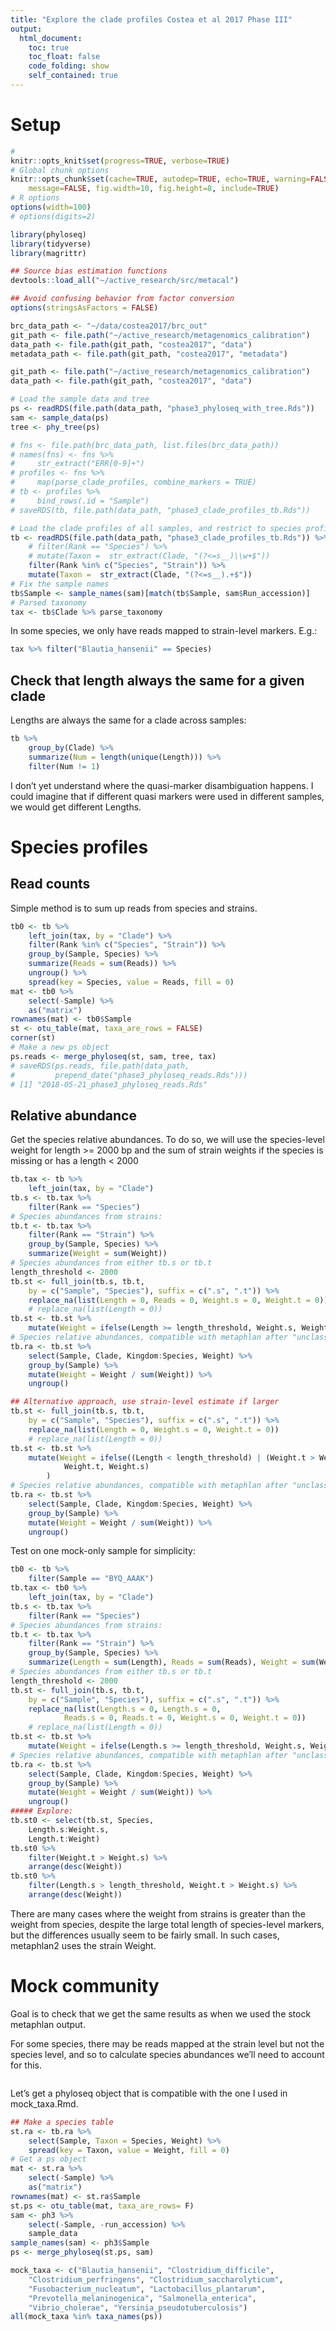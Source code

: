 ```yaml
---
title: "Explore the clade profiles Costea et al 2017 Phase III"
output:
  html_document:
    toc: true
    toc_float: false
    code_folding: show
    self_contained: true
---
```


# Setup

```r
# 
knitr::opts_knit$set(progress=TRUE, verbose=TRUE)
# Global chunk options
knitr::opts_chunk$set(cache=TRUE, autodep=TRUE, echo=TRUE, warning=FALSE,
    message=FALSE, fig.width=10, fig.height=8, include=TRUE)
# R options
options(width=100)
# options(digits=2)
```

```r
library(phyloseq)
library(tidyverse)
library(magrittr)

## Source bias estimation functions
devtools::load_all("~/active_research/src/metacal")

## Avoid confusing behavior from factor conversion
options(stringsAsFactors = FALSE)

brc_data_path <- "~/data/costea2017/brc_out"
git_path <- file.path("~/active_research/metagenomics_calibration")
data_path <- file.path(git_path, "costea2017", "data")
metadata_path <- file.path(git_path, "costea2017", "metadata")

git_path <- file.path("~/active_research/metagenomics_calibration")
data_path <- file.path(git_path, "costea2017", "data")

# Load the sample data and tree
ps <- readRDS(file.path(data_path, "phase3_phyloseq_with_tree.Rds"))
sam <- sample_data(ps)
tree <- phy_tree(ps)
```

```r
# fns <- file.path(brc_data_path, list.files(brc_data_path))
# names(fns) <- fns %>%
#     str_extract("ERR[0-9]+")
# profiles <- fns %>%
#     map(parse_clade_profiles, combine_markers = TRUE)
# tb <- profiles %>%
#     bind_rows(.id = "Sample")
# saveRDS(tb, file.path(data_path, "phase3_clade_profiles_tb.Rds"))
```


```r
# Load the clade profiles of all samples, and restrict to species profiles
tb <- readRDS(file.path(data_path, "phase3_clade_profiles_tb.Rds")) %>%
    # filter(Rank == "Species") %>%
    # mutate(Taxon =  str_extract(Clade, "(?<=s__)\\w+$"))
    filter(Rank %in% c("Species", "Strain")) %>%
    mutate(Taxon =  str_extract(Clade, "(?<=s__).+$"))
# Fix the sample names
tb$Sample <- sample_names(sam)[match(tb$Sample, sam$Run_accession)]
# Parsed taxonomy
tax <- tb$Clade %>% parse_taxonomy
```

In some species, we only have reads mapped to strain-level
markers. E.g.:
```r
tax %>% filter("Blautia_hansenii" == Species)
```

## Check that length always the same for a given clade

Lengths are always the same for a clade across samples:
```r
tb %>%
    group_by(Clade) %>%
    summarize(Num = length(unique(Length))) %>%
    filter(Num != 1)
```
I don't yet understand where the quasi-marker disambiguation happens. I could
imagine that if different quasi markers were used in different samples, we
would get different Lengths. 

# Species profiles

## Read counts

Simple method is to sum up reads from species and strains.
```r
tb0 <- tb %>%
    left_join(tax, by = "Clade") %>%
    filter(Rank %in% c("Species", "Strain")) %>%
    group_by(Sample, Species) %>%
    summarize(Reads = sum(Reads)) %>%
    ungroup() %>%
    spread(key = Species, value = Reads, fill = 0)
mat <- tb0 %>%
    select(-Sample) %>%
    as("matrix")
rownames(mat) <- tb0$Sample
st <- otu_table(mat, taxa_are_rows = FALSE)
corner(st)
# Make a new ps object
ps.reads <- merge_phyloseq(st, sam, tree, tax)
# saveRDS(ps.reads, file.path(data_path, 
#         prepend_date("phase3_phyloseq_reads.Rds")))
# [1] "2018-05-21_phase3_phyloseq_reads.Rds"
```

## Relative abundance

Get the species relative abundances. To do so, we will use the species-level
weight for length >= 2000 bp and the sum of strain weights if the species is
missing or has a length < 2000

```r
tb.tax <- tb %>%
    left_join(tax, by = "Clade")
tb.s <- tb.tax %>%
    filter(Rank == "Species")
# Species abundances from strains:
tb.t <- tb.tax %>%
    filter(Rank == "Strain") %>%
    group_by(Sample, Species) %>%
    summarize(Weight = sum(Weight))
# Species abundances from either tb.s or tb.t
length_threshold <- 2000
tb.st <- full_join(tb.s, tb.t, 
    by = c("Sample", "Species"), suffix = c(".s", ".t")) %>% 
    replace_na(list(Length = 0, Reads = 0, Weight.s = 0, Weight.t = 0))
    # replace_na(list(Length = 0))
tb.st <- tb.st %>%
    mutate(Weight = ifelse(Length >= length_threshold, Weight.s, Weight.t))
# Species relative abundances, compatible with metaphlan after "unclassified" removed
tb.ra <- tb.st %>%
    select(Sample, Clade, Kingdom:Species, Weight) %>%
    group_by(Sample) %>%
    mutate(Weight = Weight / sum(Weight)) %>%
    ungroup()

## Alternative approach, use strain-level estimate if larger
tb.st <- full_join(tb.s, tb.t, 
    by = c("Sample", "Species"), suffix = c(".s", ".t")) %>% 
    replace_na(list(Length = 0, Weight.s = 0, Weight.t = 0))
    # replace_na(list(Length = 0))
tb.st <- tb.st %>%
    mutate(Weight = ifelse((Length < length_threshold) | (Weight.t > Weight.s),
            Weight.t, Weight.s)
        )
# Species relative abundances, compatible with metaphlan after "unclassified" removed
tb.ra <- tb.st %>%
    select(Sample, Clade, Kingdom:Species, Weight) %>%
    group_by(Sample) %>%
    mutate(Weight = Weight / sum(Weight)) %>%
    ungroup()
```

Test on one mock-only sample for simplicity:
```r
tb0 <- tb %>%
    filter(Sample == "BYQ_AAAK")
tb.tax <- tb0 %>%
    left_join(tax, by = "Clade")
tb.s <- tb.tax %>%
    filter(Rank == "Species")
# Species abundances from strains:
tb.t <- tb.tax %>%
    filter(Rank == "Strain") %>%
    group_by(Sample, Species) %>%
    summarize(Length = sum(Length), Reads = sum(Reads), Weight = sum(Weight))
# Species abundances from either tb.s or tb.t
length_threshold <- 2000
tb.st <- full_join(tb.s, tb.t, 
    by = c("Sample", "Species"), suffix = c(".s", ".t")) %>% 
    replace_na(list(Length.s = 0, Length.s = 0,
            Reads.s = 0, Reads.t = 0, Weight.s = 0, Weight.t = 0))
    # replace_na(list(Length = 0))
tb.st <- tb.st %>%
    mutate(Weight = ifelse(Length.s >= length_threshold, Weight.s, Weight.t))
# Species relative abundances, compatible with metaphlan after "unclassified" removed
tb.ra <- tb.st %>%
    select(Sample, Clade, Kingdom:Species, Weight) %>%
    group_by(Sample) %>%
    mutate(Weight = Weight / sum(Weight)) %>%
    ungroup()
##### Explore:
tb.st0 <- select(tb.st, Species, 
    Length.s:Weight.s,
    Length.t:Weight)
tb.st0 %>% 
    filter(Weight.t > Weight.s) %>% 
    arrange(desc(Weight))
tb.st0 %>% 
    filter(Length.s > length_threshold, Weight.t > Weight.s) %>% 
    arrange(desc(Weight))
```
There are many cases where the weight from strains is greater than the weight
from species, despite the large total length of species-level markers, but the
differences usually seem to be fairly small. In such cases, metaphlan2 uses the
strain Weight.

# Mock community

Goal is to check that we get the same results as when we used the stock metaphlan output.

For some species, there may be reads mapped at the strain level but not the
species level, and so to calculate species abundances we'll need to account for
this.
```r

```

Let's get a phyloseq object that is compatible with the one I used in mock_taxa.Rmd.
```r
## Make a species table
st.ra <- tb.ra %>%
    select(Sample, Taxon = Species, Weight) %>%
    spread(key = Taxon, value = Weight, fill = 0)
# Get a ps object
mat <- st.ra %>%
    select(-Sample) %>%
    as("matrix")
rownames(mat) <- st.ra$Sample
st.ps <- otu_table(mat, taxa_are_rows= F)
sam <- ph3 %>%
    select(-Sample, -run_accession) %>%
    sample_data
sample_names(sam) <- ph3$Sample
ps <- merge_phyloseq(st.ps, sam)
```

```r
mock_taxa <- c("Blautia_hansenii", "Clostridium_difficile",
    "Clostridium_perfringens", "Clostridium_saccharolyticum",
    "Fusobacterium_nucleatum", "Lactobacillus_plantarum",
    "Prevotella_melaninogenica", "Salmonella_enterica",
    "Vibrio_cholerae", "Yersinia_pseudotuberculosis")
all(mock_taxa %in% taxa_names(ps))
```

